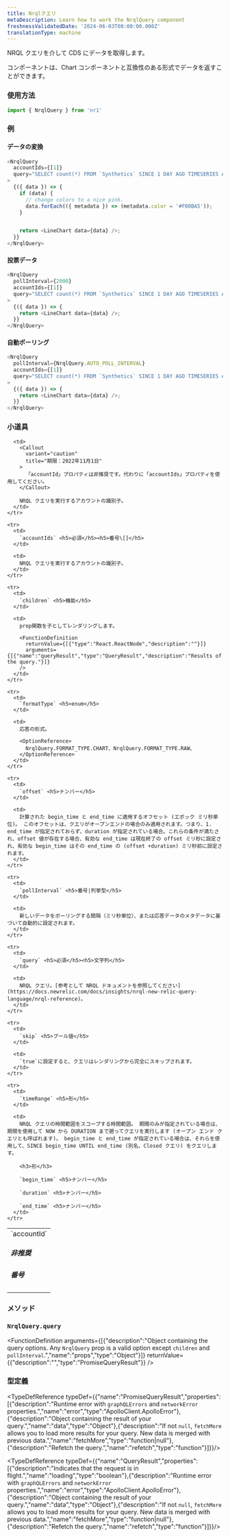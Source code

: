 ```yaml
---
title: Nrqlクエリ
metaDescription: Learn how to work the NrqlQuery component
freshnessValidatedDate: '2024-06-03T00:00:00.000Z'
translationType: machine
---
```


NRQL クエリを介して CDS にデータを取得します。

コンポーネントは、Chart コンポーネントと互換性のある形式でデータを返すことができます。

### 使用方法

```js
import { NrqlQuery } from 'nr1'
```

### 例

#### データの変換

```js
<NrqlQuery
  accountIds={[1]}
  query="SELECT count(*) FROM `Synthetics` SINCE 1 DAY AGO TIMESERIES AUTO FACET jobType"
>
  {({ data }) => {
    if (data) {
      // change colors to a nice pink.
      data.forEach(({ metadata }) => (metadata.color = '#F00BA5'));
    }


    return <LineChart data={data} />;
  }}
</NrqlQuery>
```

#### 投票データ

```js
<NrqlQuery
  pollInterval={2000}
  accountIds={[1]}
  query="SELECT count(*) FROM `Synthetics` SINCE 1 DAY AGO TIMESERIES AUTO FACET jobType"
>
  {({ data }) => {
    return <LineChart data={data} />;
  }}
</NrqlQuery>
```

#### 自動ポーリング

```js
<NrqlQuery
  pollInterval={NrqlQuery.AUTO_POLL_INTERVAL}
  accountIds={[1]}
  query="SELECT count(*) FROM `Synthetics` SINCE 1 DAY AGO TIMESERIES AUTO FACET jobType"
>
  {({ data }) => {
    return <LineChart data={data} />;
  }}
</NrqlQuery>
```

### 小道具

<table>
  <tbody>
    <tr>
      <td>
        `accountId` <h5>非推奨</h5><h5>番号</h5>
      </td>

      <td>
        <Callout
          variant="caution"
          title="期限：2022年11月1日"
        >
          「accountId」プロパティは非推奨です。代わりに「accountIds」プロパティを使用してください。
        </Callout>

        NRQL クエリを実行するアカウントの識別子。
      </td>
    </tr>

    <tr>
      <td>
        `accountIds` <h5>必須</h5><h5>番号\[]</h5>
      </td>

      <td>
        NRQL クエリを実行するアカウントの識別子。
      </td>
    </tr>

    <tr>
      <td>
        `children` <h5>機能</h5>
      </td>

      <td>
        prop関数を子としてレンダリングします。

        <FunctionDefinition
          returnValue={[{"type":"React.ReactNode","description":""}]}
          arguments={[{"name":"queryResult","type":"QueryResult","description":"Results of the query."}]}
        />
      </td>
    </tr>

    <tr>
      <td>
        `formatType` <h5>enum</h5>
      </td>

      <td>
        応答の形式。

        <OptionReference>
          NrqlQuery.FORMAT_TYPE.CHART、NrqlQuery.FORMAT_TYPE.RAW、
        </OptionReference>
      </td>
    </tr>

    <tr>
      <td>
        `offset` <h5>ナンバー</h5>
      </td>

      <td>
        計算された begin_time と end_time に適用するオフセット (エポック ミリ秒単位)。 このオフセットは、クエリがオープンエンドの場合のみ適用されます。つまり、1. end_time が指定されておらず、duration が指定されている場合。これらの条件が満たされ、offset 値が存在する場合、有効な end_time は現在終了の offset ミリ秒に設定され、有効な begin_time はその end_time の (offset +duration) ミリ秒前に設定されます。
      </td>
    </tr>

    <tr>
      <td>
        `pollInterval` <h5>番号|列挙型</h5>
      </td>

      <td>
        新しいデータをポーリングする間隔（ミリ秒単位）、または応答データのメタデータに基づいて自動的に設定されます。
      </td>
    </tr>

    <tr>
      <td>
        `query` <h5>必須</h5><h5>文字列</h5>
      </td>

      <td>
        NRQL クエリ。[参考として NRQL ドキュメントを参照してください](https://docs.newrelic.com/docs/insights/nrql-new-relic-query-language/nrql-reference)。
      </td>
    </tr>

    <tr>
      <td>
        `skip` <h5>ブール値</h5>
      </td>

      <td>
        `true`に設定すると、クエリはレンダリングから完全にスキップされます。
      </td>
    </tr>

    <tr>
      <td>
        `timeRange` <h5>形</h5>
      </td>

      <td>
        NRQL クエリの時間範囲をスコープする時間範囲。 期間のみが指定されている場合は、期間を使用して NOW から DURATION まで遡ってクエリを実行します (オープン エンド クエリとも呼ばれます)。 begin_time と end_time が指定されている場合は、それらを使用して、SINCE begin_time UNTIL end_time (別名、Closed クエリ) をクエリします。

        <h3>形</h3>

        `begin_time` <h5>ナンバー</h5>

        `duration` <h5>ナンバー</h5>

        `end_time` <h5>ナンバー</h5>
      </td>
    </tr>
  </tbody>
</table>

### メソッド

### `NrqlQuery.query`

<FunctionDefinition
  arguments={[{"description":"Object containing the query options. Any `NrqlQuery` prop is a valid option except `children` and `pollInterval`.","name":"props","type":"Object"}]}
  returnValue={{"description":"","type":"PromiseQueryResult"}}
/>

### 型定義

<TypeDefReference typeDef={{"name":"PromiseQueryResult","properties":[{"description":"Runtime error with `graphQLErrors` and `networkError` properties.","name":"error","type":"ApolloClient.ApolloError"},{"description":"Object containing the result of your query.","name":"data","type":"Object"},{"description":"If not `null`, `fetchMore` allows you to load more results for your query. New data is merged with previous data.","name":"fetchMore","type":"function|null"},{"description":"Refetch the query.","name":"refetch","type":"function"}]}}/>

<TypeDefReference typeDef={{"name":"QueryResult","properties":[{"description":"Indicates that the request is in flight.","name":"loading","type":"boolean"},{"description":"Runtime error with `graphQLErrors` and `networkError` properties.","name":"error","type":"ApolloClient.ApolloError"},{"description":"Object containing the result of your query.","name":"data","type":"Object"},{"description":"If not `null`, `fetchMore` allows you to load more results for your query. New data is merged with previous data.","name":"fetchMore","type":"function|null"},{"description":"Refetch the query.","name":"refetch","type":"function"}]}}/>